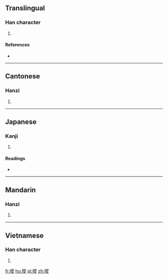 ==Translingual==

===Han character===
{{Han char|rn=64|rad=手|as=09|sn=12|four=57034|canj=QQHK|ids=⿰扌契}}

# {{defn|Han|sort=手09}}

====References====
* {{Han ref|kx=0444.200|dkj=12404|hdz=31911.030|uh=63F3|ud=25587|bh=D95B|bd=55643}}

----

==Cantonese==

===Hanzi===
{{yue-hanzi|jyut=[[se2]], [[sip3]], [[sit3]]|y=se2, sip3, sit3}}

# {{defn|lang=yue|sort=手09}}

----

==Japanese==

===Kanji===
{{ja-kanji|grade=|rs=手09}}

# {{defn|lang=ja|sort=手09}}

====Readings====
* {{ja-readings|on=[[せつ]] (setsu), [[せち]] (sechi), [[けつ]] (ketsu), [[けち]] (kechi), [[かつ]] (katsu)|kun=ちぎり (chigiri)}}

----

==Mandarin==

===Hanzi===
{{cmn-hanzi|pin=[[xiē]] ([[xie1]]), [[jiá]] ([[jia2]]), [[xié]] ([[xie2]]), [[xiè]] ([[xie4]])|wg=hsieh<sup>1</sup>, chia<sup>2</sup>, hsieh<sup>2</sup>, hsieh<sup>4</sup>}}

# {{defn|lang=cmn|sort=手09}}

----

==Vietnamese==

===Han character===
{{vi-hantu|rs=手09|khế}}

# {{defn|lang=vi|sort=手09}}

[[fr:揳]]
[[hu:揳]]
[[pl:揳]]
[[zh:揳]]